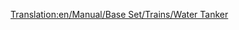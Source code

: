 [[Translation:en/Manual/Base Set/Trains/Water Tanker]]
{{it/Manuale/Set base/Treni/StatVagoni|Nome=Vagone cisterna per acqua
|Costo=2.332
|Vuoto=25
|Pieno=50
|Pieno2=55
|Pieno3=57
|Capacità1=25.000 litri di acqua
|Capacità2=30.000 litri di acqua
|Capacità3=32.000 litri di acqua
|Immagine3=[[File:it/Manuale/Set base/Treni/CarroAcquaTrBM.png]]
|Immagine3m=[[File:it/Manuale/Set base/Treni/CarroAcquaTrBM.png]]
|ClimaB=3
|ClimaM=3
|Descrizione=Carri cisterna adibiti al trasporto dell'acqua. Operano rifornendosi presso le [[it/Manuale/Set base/Industrie/Falda acquifera|falde acquifere]] e poi scaricano nelle [[it/Manuale/Set base/Industrie/Torre idrica|torri idriche]] delle [[it/Manuale/Città|città]] che ne sono provviste per rifornirle di acqua potabile. Poiché l'approvigionamento idrico è un problema che affligge solo le aree subtropicali questo tipo di carro è presente solo in queste zone.
}}